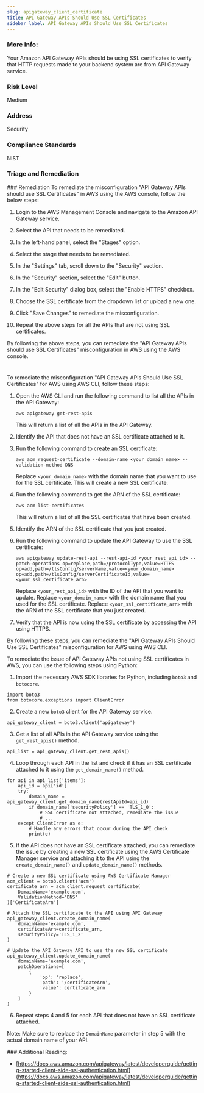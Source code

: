 ```yaml
---
slug: apigateway_client_certificate
title: API Gateway APIs Should Use SSL Certificates
sidebar_label: API Gateway APIs Should Use SSL Certificates
---
```


### More Info:

Your Amazon API Gateway APIs should be using SSL certificates to verify that HTTP requests made to your backend system are from API Gateway service.

### Risk Level

Medium

### Address

Security

### Compliance Standards

NIST


### Triage and Remediation
<Tabs>
<Tab title='Remediation'>
### Remediation

<AccordionGroup>
<Accordion title='Using Console' defaultOpen='true'>
To remediate the misconfiguration "API Gateway APIs should use SSL Certificates" in AWS using the AWS console, follow the below steps:

1. Login to the AWS Management Console and navigate to the Amazon API Gateway service.

2. Select the API that needs to be remediated.

3. In the left-hand panel, select the "Stages" option.

4. Select the stage that needs to be remediated.

5. In the "Settings" tab, scroll down to the "Security" section.

6. In the "Security" section, select the "Edit" button.

7. In the "Edit Security" dialog box, select the "Enable HTTPS" checkbox.

8. Choose the SSL certificate from the dropdown list or upload a new one.

9. Click "Save Changes" to remediate the misconfiguration.

10. Repeat the above steps for all the APIs that are not using SSL certificates.

By following the above steps, you can remediate the "API Gateway APIs should use SSL Certificates" misconfiguration in AWS using the AWS console.

#
</Accordion>

<Accordion title='Using CLI'>
To remediate the misconfiguration "API Gateway APIs Should Use SSL Certificates" for AWS using AWS CLI, follow these steps:

1. Open the AWS CLI and run the following command to list all the APIs in the API Gateway:

   ```
   aws apigateway get-rest-apis
   ```

   This will return a list of all the APIs in the API Gateway.

2. Identify the API that does not have an SSL certificate attached to it.

3. Run the following command to create an SSL certificate:

   ```
   aws acm request-certificate --domain-name <your_domain_name> --validation-method DNS
   ```

   Replace `<your_domain_name>` with the domain name that you want to use for the SSL certificate. This will create a new SSL certificate.

4. Run the following command to get the ARN of the SSL certificate:

   ```
   aws acm list-certificates
   ```

   This will return a list of all the SSL certificates that have been created.

5. Identify the ARN of the SSL certificate that you just created.

6. Run the following command to update the API Gateway to use the SSL certificate:

   ```
   aws apigateway update-rest-api --rest-api-id <your_rest_api_id> --patch-operations op=replace,path=/protocolType,value=HTTPS op=add,path=/tlsConfig/serverName,value=<your_domain_name> op=add,path=/tlsConfig/serverCertificateId,value=<your_ssl_certificate_arn>
   ```

   Replace `<your_rest_api_id>` with the ID of the API that you want to update. Replace `<your_domain_name>` with the domain name that you used for the SSL certificate. Replace `<your_ssl_certificate_arn>` with the ARN of the SSL certificate that you just created.

7. Verify that the API is now using the SSL certificate by accessing the API using HTTPS.

By following these steps, you can remediate the "API Gateway APIs Should Use SSL Certificates" misconfiguration for AWS using AWS CLI.
</Accordion>

<Accordion title='Using Python'>
To remediate the issue of API Gateway APIs not using SSL certificates in AWS, you can use the following steps using Python:

1. Import the necessary AWS SDK libraries for Python, including `boto3` and `botocore`.

```
import boto3
from botocore.exceptions import ClientError
```

2. Create a new `boto3` client for the API Gateway service.

```
api_gateway_client = boto3.client('apigateway')
```

3. Get a list of all APIs in the API Gateway service using the `get_rest_apis()` method.

```
api_list = api_gateway_client.get_rest_apis()
```

4. Loop through each API in the list and check if it has an SSL certificate attached to it using the `get_domain_name()` method.

```
for api in api_list['items']:
    api_id = api['id']
    try:
        domain_name = api_gateway_client.get_domain_name(restApiId=api_id)
        if domain_name['securityPolicy'] == 'TLS_1_0':
            # SSL certificate not attached, remediate the issue
            # ...
    except ClientError as e:
        # Handle any errors that occur during the API check
        print(e)
```

5. If the API does not have an SSL certificate attached, you can remediate the issue by creating a new SSL certificate using the AWS Certificate Manager service and attaching it to the API using the `create_domain_name()` and `update_domain_name()` methods.

```
# Create a new SSL certificate using AWS Certificate Manager
acm_client = boto3.client('acm')
certificate_arn = acm_client.request_certificate(
    DomainName='example.com',
    ValidationMethod='DNS'
)['CertificateArn']

# Attach the SSL certificate to the API using API Gateway
api_gateway_client.create_domain_name(
    domainName='example.com',
    certificateArn=certificate_arn,
    securityPolicy='TLS_1_2'
)

# Update the API Gateway API to use the new SSL certificate
api_gateway_client.update_domain_name(
    domainName='example.com',
    patchOperations=[
        {
            'op': 'replace',
            'path': '/certificateArn',
            'value': certificate_arn
        }
    ]
)
```

6. Repeat steps 4 and 5 for each API that does not have an SSL certificate attached.

Note: Make sure to replace the `DomainName` parameter in step 5 with the actual domain name of your API.
</Accordion>

</AccordionGroup>
</Tab>
</Tabs>
### Additional Reading:

- [https://docs.aws.amazon.com/apigateway/latest/developerguide/getting-started-client-side-ssl-authentication.html](https://docs.aws.amazon.com/apigateway/latest/developerguide/getting-started-client-side-ssl-authentication.html) 

